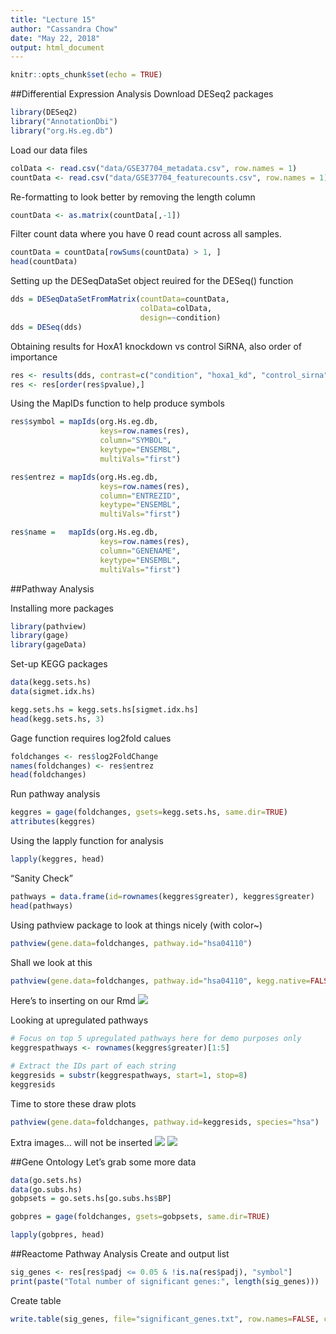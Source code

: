 ```yaml
---
title: "Lecture 15"
author: "Cassandra Chow"
date: "May 22, 2018"
output: html_document
---
```


```r
knitr::opts_chunk$set(echo = TRUE)
```

##Differential Expression Analysis
Download DESeq2 packages
```r
library(DESeq2)
library("AnnotationDbi")
library("org.Hs.eg.db")
```

Load our data files
```r
colData <- read.csv("data/GSE37704_metadata.csv", row.names = 1)
countData <- read.csv("data/GSE37704_featurecounts.csv", row.names = 1)
```

Re-formatting to look better by removing the length column
```r
countData <- as.matrix(countData[,-1])
```

Filter count data where you have 0 read count across all samples.
```r
countData = countData[rowSums(countData) > 1, ]
head(countData)
```

Setting up the DESeqDataSet object reuired for the DESeq() function
```r
dds = DESeqDataSetFromMatrix(countData=countData,
                             colData=colData,
                             design=~condition)
dds = DESeq(dds)
```

Obtaining results for HoxA1 knockdown vs control SiRNA, also order of importance 
```r
res <- results(dds, contrast=c("condition", "hoxa1_kd", "control_sirna"))
res <- res[order(res$pvalue),]
```

Using the MapIDs function to help produce symbols
```r
res$symbol = mapIds(org.Hs.eg.db,
                    keys=row.names(res), 
                    column="SYMBOL",
                    keytype="ENSEMBL",
                    multiVals="first")

res$entrez = mapIds(org.Hs.eg.db,
                    keys=row.names(res), 
                    column="ENTREZID",
                    keytype="ENSEMBL",
                    multiVals="first")

res$name =   mapIds(org.Hs.eg.db,
                    keys=row.names(res), 
                    column="GENENAME",
                    keytype="ENSEMBL",
                    multiVals="first")
```

##Pathway Analysis

Installing more packages
```r
library(pathview)
library(gage)
library(gageData)
```

Set-up KEGG packages
```r
data(kegg.sets.hs)
data(sigmet.idx.hs)

kegg.sets.hs = kegg.sets.hs[sigmet.idx.hs]
head(kegg.sets.hs, 3)
```

Gage function requires log2fold calues
```r
foldchanges <- res$log2FoldChange
names(foldchanges) <- res$entrez
head(foldchanges)
```

Run pathway analysis
```r
keggres = gage(foldchanges, gsets=kegg.sets.hs, same.dir=TRUE)
attributes(keggres)
```

Using the lapply function for analysis 
```r
lapply(keggres, head)
```

"Sanity Check"
```r
pathways = data.frame(id=rownames(keggres$greater), keggres$greater)
head(pathways)
```

Using pathview package to look at things nicely (with color~)
```r
pathview(gene.data=foldchanges, pathway.id="hsa04110")
```

Shall we look at this
```r
pathview(gene.data=foldchanges, pathway.id="hsa04110", kegg.native=FALSE)
```

Here's to inserting on our Rmd
![](hsa04110.pathview.png)

Looking at upregulated pathways
```r
# Focus on top 5 upregulated pathways here for demo purposes only
keggrespathways <- rownames(keggres$greater)[1:5]

# Extract the IDs part of each string
keggresids = substr(keggrespathways, start=1, stop=8)
keggresids
```

Time to store these draw plots
```r
pathview(gene.data=foldchanges, pathway.id=keggresids, species="hsa")
```

Extra images... will not be inserted
![](hsa04640.pathview.png)
![](hsa04630.pathview.png)


##Gene Ontology
Let's grab some more data
```r
data(go.sets.hs)
data(go.subs.hs)
gobpsets = go.sets.hs[go.subs.hs$BP]

gobpres = gage(foldchanges, gsets=gobpsets, same.dir=TRUE)

lapply(gobpres, head)
```


##Reactome Pathway Analysis
Create and output list
```r
sig_genes <- res[res$padj <= 0.05 & !is.na(res$padj), "symbol"]
print(paste("Total number of significant genes:", length(sig_genes)))
```


Create table
```r
write.table(sig_genes, file="significant_genes.txt", row.names=FALSE, col.names=FALSE, quote=FALSE)
```